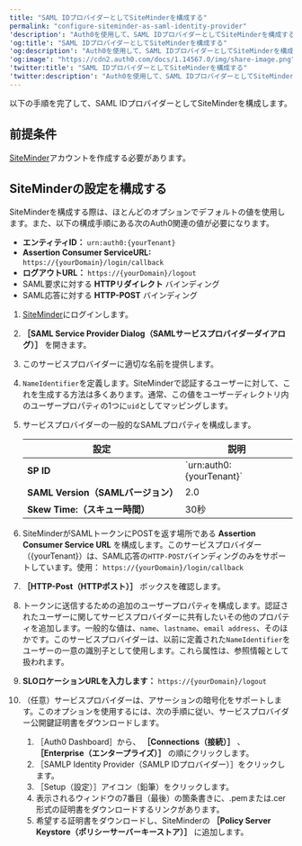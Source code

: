 ```yaml
---
title: "SAML IDプロバイダーとしてSiteMinderを構成する"
permalink: "configure-siteminder-as-saml-identity-provider"
'description': "Auth0を使用して、SAML IDプロバイダーとしてSiteMinderを構成する方法について説明します。"
'og:title': "SAML IDプロバイダーとしてSiteMinderを構成する"
'og:description': "Auth0を使用して、SAML IDプロバイダーとしてSiteMinderを構成する方法について説明します。"
'og:image': "https://cdn2.auth0.com/docs/1.14567.0/img/share-image.png"
'twitter:title': "SAML IDプロバイダーとしてSiteMinderを構成する"
'twitter:description': "Auth0を使用して、SAML IDプロバイダーとしてSiteMinderを構成する方法について説明します。"
---
```


以下の手順を完了して、<Tooltip data-tooltip-id="react-containers-DefinitionTooltip-1" href="/docs/ja-jp/glossary?term=security-assertion-markup-language" tip="Security Assertion Markup Language（SAML）: パスワードなしに二者間で認証情報を交換できる標準化プロトコル。" cta="用語集の表示">SAML</Tooltip> IDプロバイダーとしてSiteMinderを構成します。

## 前提条件

[SiteMinder](https://www.siteminder.com/login/)アカウントを作成する必要があります。

## SiteMinderの設定を構成する

SiteMinderを構成する際は、ほとんどのオプションでデフォルトの値を使用します。また、以下の構成手順にある次のAuth0関連の値が必要になります。

* **エンティティID：** `urn:auth0:{yourTenant}`
* **Assertion Consumer ServiceURL:** `https://{yourDomain}/login/callback`
* **ログアウトURL：** `https://{yourDomain}/logout`
* SAML要求に対する **HTTPリダイレクト** バインディング
* SAML応答に対する **HTTP-POST** バインディング

1. [SiteMinder](https://www.siteminder.com/login/)にログインします。
2. **［SAML Service Provider Dialog（SAMLサービスプロバイダーダイアログ）］** を開きます。
3. このサービスプロバイダーに適切な名前を提供します。
4. `NameIdentifier`を定義します。SiteMinderで認証するユーザーに対して、これを生成する方法は多くあります。通常、この値をユーザーディレクトリ内のユーザープロパティの1つに`uid`としてマッピングします。
5. サービスプロバイダーの一般的なSAMLプロパティを構成します。

   <table class="table"><thead>
   <tr>
   <th>設定</th>
   <th>説明</th>
   </tr>
   </thead>
   <tbody>
   <tr>
   <td><b>SP ID</b></td>
   <td>`urn:auth0:{yourTenant}`</td>
   </tr>
   <tr>
   <td><b>SAML Version（SAMLバージョン）</b></td>
   <td>2.0</td>
   </tr>
   <tr>
   <td><b>Skew Time:（スキュー時間）</b></td>
   <td>30秒</td>
   </tr>
   </tbody>
   </table>
6. SiteMinderがSAMLトークンにPOSTを返す場所である **Assertion Consumer Service URL** を構成します。このサービスプロバイダー（{yourTenant}）は、SAML応答の`HTTP-POST`バインディングのみをサポートしています。使用：
   `https://{yourDomain}/login/callback`
7. **［HTTP-Post（HTTPポスト）］** ボックスを確認します。
8. トークンに送信するための追加のユーザープロパティを構成します。認証されたユーザーに関してサービスプロバイダーに共有したいその他のプロパティを追加します。一般的な値は、`name`、`lastname`、`email address`、そのほかです。このサービスプロバイダーは、以前に定義された`NameIdentifier`をユーザーの一意の識別子として使用します。これら属性は、参照情報として扱われます。
9. **SLOロケーションURLを入力します：** `https://{yourDomain}/logout`
10. （任意）サービスプロバイダーは、アサーションの暗号化をサポートします。このオプションを使用するには、次の手順に従い、サービスプロバイダー公開鍵証明書をダウンロードします。

    1. ［Auth0 Dashboard］から、 **［Connections（接続）］** 、 **［Enterprise（エンタープライズ）］** の順にクリックします。
    2. ［SAMLP Identity Provider（SAMLP IDプロバイダー）］をクリックします。
    3. ［Setup（設定）］アイコン（鉛筆）をクリックします。
    4. 表示されるウィンドウの7番目（最後）の箇条書きに、.pemまたは.cer形式の証明書をダウンロードするリンクがあります。
    5. 希望する証明書をダウンロードし、SiteMinderの **［Policy Server Keystore（ポリシーサーバーキーストア）］** に追加します。